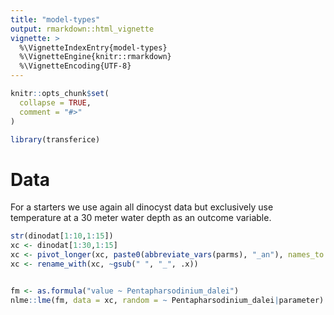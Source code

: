 ```yaml
---
title: "model-types"
output: rmarkdown::html_vignette
vignette: >
  %\VignetteIndexEntry{model-types}
  %\VignetteEngine{knitr::rmarkdown}
  %\VignetteEncoding{UTF-8}
---
```


```r
knitr::opts_chunk$set(
  collapse = TRUE,
  comment = "#>"
)
```

```r
library(transferice)
```

# Data

For a starters we use again all dinocyst data but exclusively use temperature at a 30 meter water depth as an outcome variable.

```r
str(dinodat[1:10,1:15])
xc <- dinodat[1:30,1:15]
xc <- pivot_longer(xc, paste0(abbreviate_vars(parms), "_an"), names_to = "parameter")
xc <- rename_with(xc, ~gsub(" ", "_", .x))
```

```r



```



```r
fm <- as.formula("value ~ Pentapharsodinium_dalei")
nlme::lme(fm, data = xc, random = ~ Pentapharsodinium_dalei|parameter)

```


```r


```